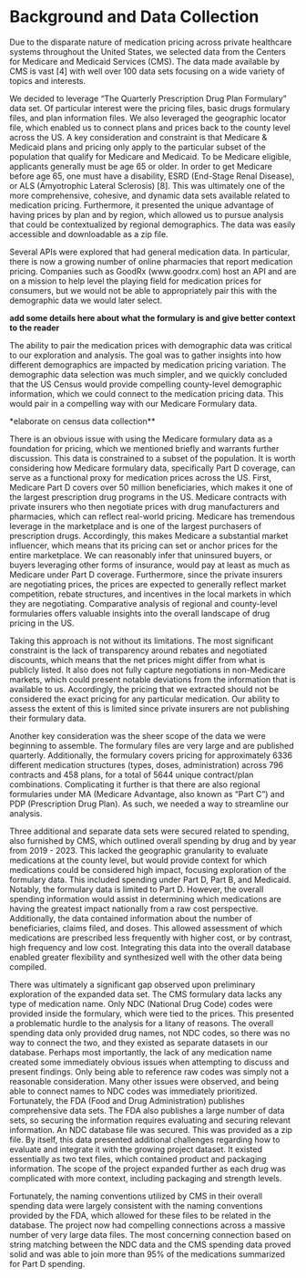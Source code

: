 # Background and Data Collection

Due to the disparate nature of medication pricing across private healthcare systems throughout the United States, we selected data from the Centers for Medicare and Medicaid Services (CMS).  The data made available by CMS is vast [4] with well over 100 data sets focusing on a wide variety of topics and interests.  

We decided to leverage “The Quarterly Prescription Drug Plan Formulary” data set. Of particular interest were the pricing files, basic drugs formulary files, and plan information files.  We also leveraged the geographic locator file, which enabled us to connect plans and prices back to the county level across the US.  A key consideration and constraint is that Medicare & Medicaid plans and pricing only apply to the particular subset of the population that qualify for Medicare and Medicaid.  To be Medicare eligible, applicants generally must be age 65 or older. In order to get Medicare before age 65, one must have a disability, ESRD (End-Stage Renal Disease), or ALS (Amyotrophic Lateral Sclerosis) [8].  This was ultimately one of the more comprehensive, cohesive, and dynamic data sets available related to medication pricing.  Furthermore, it presented the unique advantage of having prices by plan and by region, which allowed us to pursue analysis that could be contextualized by regional demographics.  The data was easily accessible and downloadable as a zip file.

Several APIs were explored that had general medication data.  In particular, there is now a growing number of online pharmacies that report medication pricing.  Companies such as GoodRx (www.goodrx.com) host an API and are on a mission to help level the playing field for medication prices for consumers, but we would not be able to appropriately pair this with the demographic data we would later select.  

**add some details here about what the formulary is and give better context to the reader**

The ability to pair the medication prices with demographic data was critical to our exploration and analysis.  The goal was to gather insights into how different demographics are impacted by medication pricing variation.  The demographic data selection was much simpler, and we quickly concluded that the US Census would provide compelling county-level demographic information, which we could connect to the medication pricing data.  This would pair in a compelling way with our Medicare Formulary data.  

*elaborate on census data collection**

There is an obvious issue with using the Medicare formulary data as a foundation for pricing, which we mentioned briefly and warrants further discussion.  This data is constrained to a subset of the population.  It is worth considering how Medicare formulary data, specifically Part D coverage, can serve as a functional proxy for medication prices across the US.  First, Medicare Part D covers over 50 million beneficiaries, which makes it one of the largest prescription drug programs in the US.  Medicare contracts with private insurers who then negotiate prices with drug manufacturers and pharmacies, which can reflect real-world pricing.  Medicare has tremendous leverage in the marketplace and is one of the largest purchasers of prescription drugs.  Accordingly, this makes Medicare a substantial market influencer, which means that its pricing can set or anchor prices for the entire marketplace.  We can reasonably infer that uninsured buyers, or buyers leveraging other forms of insurance, would pay at least as much as Medicare under Part D coverage.  Furthermore, since the private insurers are negotiating prices, the prices are expected to generally reflect market competition, rebate structures, and incentives in the local markets in which they are negotiating.  Comparative analysis of regional and county-level formularies offers valuable insights into the overall landscape of drug pricing in the US.

Taking this approach is not without its limitations.  The most significant constraint is the lack of transparency around rebates and negotiated discounts, which means that the net prices might differ from what is publicly listed.  It also does not fully capture negotiations in non-Medicare markets, which could present notable deviations from the information that is available to us.  Accordingly, the pricing that we extracted should not be considered the exact pricing for any particular medication.  Our ability to assess the extent of this is limited since private insurers are not publishing their formulary data.

Another key consideration was the sheer scope of the data we were beginning to assemble.  The formulary files are very large and are published quarterly.  Additionally, the formulary covers pricing for approximately 6336 different medication structures (types, doses, administration) across 796 contracts and 458 plans, for a total of 5644 unique contract/plan combinations.  Complicating it further is that there are also regional formularies under MA (Medicare Advantage, also known as “Part C”) and PDP (Prescription Drug Plan).  As such, we needed a way to streamline our analysis.

Three additional and separate data sets were secured related to spending, also furnished by CMS, which outlined overall spending by drug and by year from 2019 - 2023.  This lacked the geographic granularity to evaluate medications at the county level, but would provide context for which medications could be considered high impact, focusing exploration of the formulary data.  This included spending under Part D, Part B, and Medicaid.  Notably, the formulary data is limited to Part D.  However, the overall spending information would assist in determining which medications are having the greatest impact nationally from a raw cost perspective.  Additionally, the data contained information about the number of beneficiaries, claims filed, and doses.  This allowed assessment of which medications are prescribed less frequently with higher cost, or by contrast, high frequency and low cost.  Integrating this data into the overall database enabled greater flexibility and synthesized well with the other data being compiled.

There was ultimately a significant gap observed upon preliminary exploration of the expanded data set.  The CMS formulary data lacks any type of medication name.  Only NDC (National Drug Code) codes were provided inside the formulary, which were tied to the prices.  This presented a problematic hurdle to the analysis for a litany of reasons.  The overall spending data only provided drug names, not NDC codes, so there was no way to connect the two, and they existed as separate datasets in our database.  Perhaps most importantly, the lack of any medication name created some immediately obvious issues when attempting to discuss and present findings.  Only being able to reference raw codes was simply not a reasonable consideration.  Many other issues were observed, and being able to connect names to NDC codes was immediately prioritized.  Fortunately, the FDA (Food and Drug Administration) publishes comprehensive data sets.  The FDA also publishes a large number of data sets, so securing the information requires evaluating and securing relevant information.  An NDC database file was secured.  This was provided as a zip file.  By itself, this data presented additional challenges regarding how to evaluate and integrate it with the growing project dataset.  It existed essentially as two text files, which contained product and packaging information.  The scope of the project expanded further as each drug was complicated with more context, including packaging and strength levels.

Fortunately, the naming conventions utilized by CMS in their overall spending data were largely consistent with the naming conventions provided by the FDA, which allowed for these files to be related in the database.  The project now had compelling connections across a massive number of very large data files.  The most concerning connection based on string matching between the NDC data and the CMS spending data proved solid and was able to join more than 95% of the medications summarized for Part D spending.
